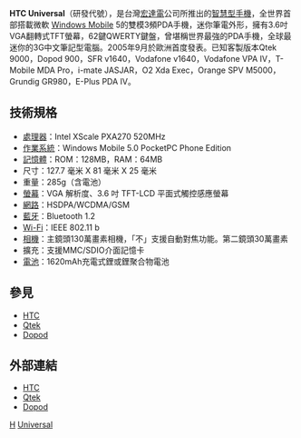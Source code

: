 {{Unreferenced|time=2013-07-10T15:13:49+00:00}}
{{noteTA
|G1=長度單位
}}

'''HTC Universal'''（研發代號），是台灣[[宏達電|宏達電]]公司所推出的[[智慧型手機|智慧型手機]]，全世界首部搭載微軟 [[Windows_Mobile|Windows Mobile]] 5的雙模3頻PDA手機，迷你筆電外形，擁有3.6吋VGA翻轉式TFT螢幕，62鍵QWERTY鍵盤，曾堪稱世界最強的PDA手機，全球最迷你的3G中文筆記型電腦。2005年9月於歐洲首度發表。已知客製版本Qtek 9000，Dopod 900，SFR v1640，Vodafone v1640，Vodafone VPA IV，T-Mobile MDA Pro，i-mate JASJAR，O2 Xda Exec，Orange SPV M5000，Grundig GR980，E-Plus PDA IV。

== 技術規格 ==
*[[處理器|處理器]]：Intel XScale PXA270 520MHz
*[[作業系統|作業系統]]：Windows Mobile 5.0 PocketPC Phone Edition 
*[[記憶體|記憶體]]：ROM：128MB，RAM：64MB
*尺寸：127.7 毫米 X 81 毫米 X 25 毫米
*重量：285g（含電池）
*[[螢幕|螢幕]]：VGA 解析度、3.6 吋 TFT-LCD 平面式觸控感應螢幕 
*[[網路|網路]]：HSDPA/WCDMA/GSM
*[[藍牙|藍牙]]：Bluetooth 1.2
*[[Wi-Fi|Wi-Fi]]：IEEE 802.11 b
*[[相機|相機]]：主鏡頭130萬畫素相機，「不」支援自動對焦功能。第二鏡頭30萬畫素
*擴充：支援MMC/SDIO介面記憶卡
*[[電池|電池]]：1620mAh充電式鋰或鋰聚合物電池

== 參見 ==
*[[HTC|HTC]]
*[[Qtek|Qtek]]
*[[Dopod|Dopod]]

== 外部連結 ==
*[http://www.htc.com/ HTC]{{Wayback|url=http://www.htc.com/ |date=20080706043200 }}
*[https://web.archive.org/web/20080707182953/http://www.myqtek.com/ Qtek]
*[https://web.archive.org/web/20080708173628/http://www.dopod.com/ Dopod]

{{HTC Phones X Series}}

[[Category:智能手機|H]]
[[Category:宏達電手機|Universal]]